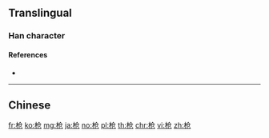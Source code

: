 {{also|槍|鎗}}
==Translingual==

===Han character===
{{Han char|rn=75|rad=木|as=04|sn=8|four=|canj=DOSU|ids=⿱木仓}}

====References====
* {{Han ref|kx=0517.011|hdz=21173.080|uh=67AA|ud=26538}}

----

==Chinese==
{{zh-see|槍}}

[[fr:枪]]
[[ko:枪]]
[[mg:枪]]
[[ja:枪]]
[[no:枪]]
[[pl:枪]]
[[th:枪]]
[[chr:枪]]
[[vi:枪]]
[[zh:枪]]
